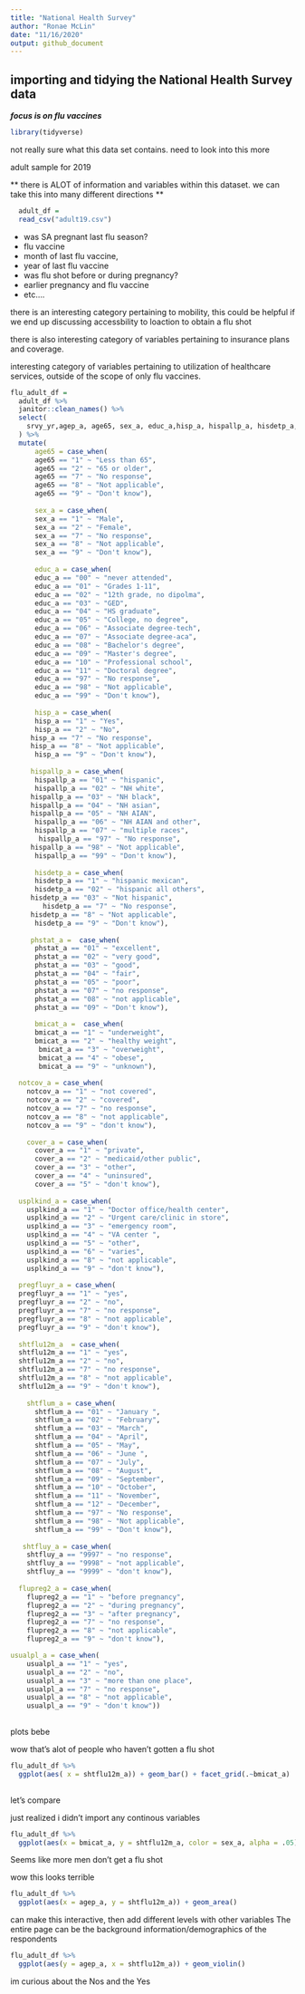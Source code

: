 ```yaml
---
title: "National Health Survey"
author: "Ronae McLin"
date: "11/16/2020"
output: github_document
---
```


## importing and tidying the National Health Survey data 

***focus is on flu vaccines***

```r
library(tidyverse)
```

not really sure what this data set contains. need to look into this more

adult sample for 2019

** there is ALOT of information and variables within this dataset.  we can take this into many different directions **
```r
  adult_df = 
  read_csv("adult19.csv")
```


- was SA pregnant last flu season?
- flu vaccine
- month of last flu vaccine,
- year of last flu vaccine
- was flu shot before or during pregnancy?
- earlier pregnancy and flu vaccine
- etc....

there is an interesting category pertaining to mobility, this could be helpful if we end up discussing accessbility to loaction to obtain a flu shot

there is also interesting category of variables pertaining to insurance plans and coverage.

interesting category of variables pertaining to utilization of healthcare services, outside of the scope of only flu vaccines. 
```r
flu_adult_df =
  adult_df %>% 
  janitor::clean_names() %>% 
  select(
    srvy_yr,agep_a, age65, sex_a, educ_a,hisp_a, hispallp_a, hisdetp_a,phstat_a,bmicat_a, notcov_a, cover_a, usualpl_a, usplkind_a,  pregfluyr_a, shtflu12m_a, shtflum_a, shtfluy_a, flupreg2_a
  ) %>% 
  mutate(
      age65 = case_when(
      age65 == "1" ~ "Less than 65",
      age65 == "2" ~ "65 or older",
      age65 == "7" ~ "No response",
      age65 == "8" ~ "Not applicable",
      age65 == "9" ~ "Don't know"),
      
      sex_a = case_when(
      sex_a == "1" ~ "Male",
      sex_a == "2" ~ "Female",
      sex_a == "7" ~ "No response",
      sex_a == "8" ~ "Not applicable",
      sex_a == "9" ~ "Don't know"),
      
      educ_a = case_when(
      educ_a == "00" ~ "never attended",
      educ_a == "01" ~ "Grades 1-11",
      educ_a == "02" ~ "12th grade, no dipolma",
      educ_a == "03" ~ "GED",
      educ_a == "04" ~ "HS graduate",
      educ_a == "05" ~ "College, no degree",
      educ_a == "06" ~ "Associate degree-tech",
      educ_a == "07" ~ "Associate degree-aca",
      educ_a == "08" ~ "Bachelor's degree",
      educ_a == "09" ~ "Master's degree",
      educ_a == "10" ~ "Professional school",
      educ_a == "11" ~ "Doctoral degree",
      educ_a == "97" ~ "No response",
      educ_a == "98" ~ "Not applicable",
      educ_a == "99" ~ "Don't know"),
      
      hisp_a = case_when(
      hisp_a == "1" ~ "Yes",
      hisp_a == "2" ~ "No",
     hisp_a == "7" ~ "No response",
     hisp_a == "8" ~ "Not applicable",
      hisp_a == "9" ~ "Don't know"),
     
     hispallp_a = case_when(
      hispallp_a == "01" ~ "hispanic",
      hispallp_a == "02" ~ "NH white",
     hispallp_a == "03" ~ "NH black", 
     hispallp_a == "04" ~ "NH asian",
     hispallp_a == "05" ~ "NH AIAN",
      hispallp_a == "06" ~ "NH AIAN and other",
      hispallp_a == "07" ~ "multiple races",
       hispallp_a == "97" ~ "No response",
     hispallp_a == "98" ~ "Not applicable",
      hispallp_a == "99" ~ "Don't know"),
     
      hisdetp_a = case_when(
      hisdetp_a == "1" ~ "hispanic mexican",
      hisdetp_a == "02" ~ "hispanic all others",
     hisdetp_a == "03" ~ "Not hispanic", 
        hisdetp_a == "7" ~ "No response",
     hisdetp_a == "8" ~ "Not applicable",
      hisdetp_a == "9" ~ "Don't know"),
     
     phstat_a =  case_when(
      phstat_a == "01" ~ "excellent",
      phstat_a == "02" ~ "very good",
      phstat_a == "03" ~ "good",
      phstat_a == "04" ~ "fair",
      phstat_a == "05" ~ "poor",
      phstat_a == "07" ~ "no response",
      phstat_a == "08" ~ "not applicable",
      phstat_a == "09" ~ "Don't know"),
     
      bmicat_a =  case_when(
      bmicat_a == "1" ~ "underweight",
      bmicat_a == "2" ~ "healthy weight",
       bmicat_a == "3" ~ "overweight",
       bmicat_a == "4" ~ "obese",
       bmicat_a == "9" ~ "unknown"),
     
  notcov_a = case_when(
    notcov_a == "1" ~ "not covered",
    notcov_a == "2" ~ "covered",
    notcov_a == "7" ~ "no response",
    notcov_a == "8" ~ "not applicable",
    notcov_a == "9" ~ "don't know"),
  
    cover_a = case_when(
      cover_a == "1" ~ "private",
      cover_a == "2" ~ "medicaid/other public",
      cover_a == "3" ~ "other",
      cover_a == "4" ~ "uninsured",
      cover_a == "5" ~ "don't know"),
  
  usplkind_a = case_when(
    usplkind_a == "1" ~ "Doctor office/health center",
    usplkind_a == "2" ~ "Urgent care/clinic in store",
    usplkind_a == "3" ~ "emergency room",
    usplkind_a == "4" ~ "VA center ",
    usplkind_a == "5" ~ "other",
    usplkind_a == "6" ~ "varies",
    usplkind_a == "8" ~ "not applicable",
    usplkind_a == "9" ~ "don't know"),
  
  pregfluyr_a = case_when(
  pregfluyr_a == "1" ~ "yes",
  pregfluyr_a == "2" ~ "no",
  pregfluyr_a == "7" ~ "no response",
  pregfluyr_a == "8" ~ "not applicable",
  pregfluyr_a == "9" ~ "don't know"),
  
  shtflu12m_a  = case_when(
  shtflu12m_a == "1" ~ "yes",
  shtflu12m_a == "2" ~ "no",
  shtflu12m_a == "7" ~ "no response",
  shtflu12m_a == "8" ~ "not applicable",
  shtflu12m_a == "9" ~ "don't know"),
  
    shtflum_a = case_when(
      shtflum_a == "01" ~ "January ",
      shtflum_a == "02" ~ "February",
      shtflum_a == "03" ~ "March",
      shtflum_a == "04" ~ "April",
      shtflum_a == "05" ~ "May",
      shtflum_a == "06" ~ "June ",
      shtflum_a == "07" ~ "July",
      shtflum_a == "08" ~ "August",
      shtflum_a == "09" ~ "September",
      shtflum_a == "10" ~ "October",
      shtflum_a == "11" ~ "November",
      shtflum_a == "12" ~ "December",
      shtflum_a == "97" ~ "No response",
      shtflum_a == "98" ~ "Not applicable",
      shtflum_a == "99" ~ "Don't know"),
  
   shtfluy_a = case_when(
    shtfluy_a == "9997" ~ "no response",
    shtfluy_a == "9998" ~ "not applicable",
    shtfluy_a == "9999" ~ "don't know"),
  
  flupreg2_a = case_when(
    flupreg2_a == "1" ~ "before pregnancy",
    flupreg2_a == "2" ~ "during pregnancy",
    flupreg2_a == "3" ~ "after pregnancy",
    flupreg2_a == "7" ~ "no response",
    flupreg2_a == "8" ~ "not applicable",
    flupreg2_a == "9" ~ "don't know"),

usualpl_a = case_when(
    usualpl_a == "1" ~ "yes",
    usualpl_a == "2" ~ "no",
    usualpl_a == "3" ~ "more than one place",
    usualpl_a == "7" ~ "no response",
    usualpl_a == "8" ~ "not applicable",
    usualpl_a == "9" ~ "don't know"))
  


```




plots bebe

wow that's alot of people who haven't gotten a flu shot

```r

flu_adult_df %>% 
  ggplot(aes( x = shtflu12m_a)) + geom_bar() + facet_grid(.~bmicat_a)
  

```

let's compare 

just realized i didn't import any continous variables

```r
flu_adult_df %>% 
  ggplot(aes(x = bmicat_a, y = shtflu12m_a, color = sex_a, alpha = .05)) + geom_jitter()
```

Seems like more men don't get a flu shot

wow this looks terrible
```r
flu_adult_df %>% 
  ggplot(aes(x = agep_a, y = shtflu12m_a)) + geom_area()
```

can make this interactive, then add different levels with other variables
The entire page can be the background information/demographics of the respondents
```r
flu_adult_df %>% 
  ggplot(aes(y = agep_a, x = shtflu12m_a)) + geom_violin()
```

im curious about the Nos and the Yes